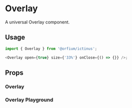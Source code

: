
<Meta title="Original Components/Overlay" component={Overlay} />

# Overlay

A universal Overlay component.

## Usage

```js
import { Overlay } from '@orfium/ictinus';

<Overlay open={true} size={'33%'} onClose={() => {}} />;
```

## Props

<Props of={Overlay} />

### Overlay

<Preview>
  <Story name="Overlay">
    <Stack>
      <OverlayShowcase anchor={'left'} size={'33%'} />
      <OverlayShowcase anchor={'top'} size={'33%'} />
      <OverlayShowcase anchor={'right'} size={'33%'} />
      <OverlayShowcase anchor={'bottom'} size={'33%'} />
    </Stack>
  </Story>
</Preview>

### Overlay Playground

<Preview>
  <Story name="Overlay Playground" parameters={{ decorators: [withKnobs] }}>
    <OverlayShowcase
      anchor={select('anchor', ['left', 'top', 'right', 'bottom'], 'left')}
      size={text('size', '33%')}
      playground
    />
  </Story>
</Preview>
